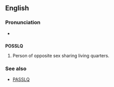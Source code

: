 ==English==

===Pronunciation===
*{{audio|en-us-POSSLQ.ogg|Audio (US)}}


==={{acronym}}===
'''POSSLQ'''

# {{italbrac|US Census}} Person of opposite sex sharing living quarters.

===See also===
* [[PASSLQ]]